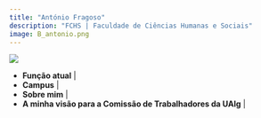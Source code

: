 ```yaml
---
title: "António Fragoso"
description: "FCHS | Faculdade de Ciências Humanas e Sociais"
image: B_antonio.png
---
```


![](B_antonio.png)

-   **Função atual** | 
-   **Campus** |
-   **Sobre mim** |
-   **A minha visão para a Comissão de Trabalhadores da UAlg** |
